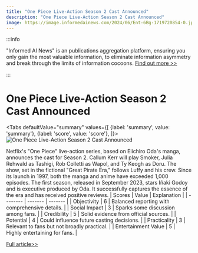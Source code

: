 ```yaml
---
title: "One Piece Live-Action Season 2 Cast Announced"
description: "One Piece Live-Action Season 2 Cast Announced"
image: https://image.informedainews.com/2024/06/Ent-6Bg-1719720854-0.jpg
---
```



:::info

"Informed AI News" is an publications aggregation platform, ensuring you only gain the most valuable information, to eliminate information asymmetry and break through the limits of information cocoons.  [Find out more >>](/)

:::

# One Piece Live-Action Season 2 Cast Announced


<Tabs
	defaultValue="summary"
	values={[
	{label: 'summary', value: 'summary'},
	{label: 'score', value: 'score'},
]}>
<TabItem value="summary">
<img
  src="https://image.informedainews.com/2024/06/Ent-6Bg-1719720854-0.jpg"
  alt="One Piece Live-Action Season 2 Cast Announced"
/>



Netflix's "One Piece" live-action series, based on Eiichiro Oda's manga, announces the cast for Season 2. Callum Kerr will play Smoker, Julia Rehwald as Tashigi, Rob Colletti as Wapol, and Ty Keogh as Doru. The show, set in the fictional "Great Pirate Era," follows Luffy and his crew. Since its launch in 1997, both the manga and anime have exceeded 1,000 episodes. The first season, released in September 2023, stars Iñaki Godoy and is executive produced by Oda. It successfully captures the essence of the era and has received positive reviews.
</TabItem>
<TabItem value="score">
	| Scores     | Value   | Explanation |
	| -------- | ------- | ------- |
	| Objectivity  | 6    | Balanced reporting with comprehensive details.    |
	| Social Impact | 3     | Sparks some discussion among fans.    |
	| Credibility    | 5    | Solid evidence from official sources.    |
	| Potential    | 4    | Could influence future casting decisions.    |
	| Practicality    | 3    | Relevant to fans but not broadly practical.    |
	| Entertainment Value    | 5    | Highly entertaining for fans.    |
</TabItem>
</Tabs>

[Full article>>](https://www.cnbeta.com.tw/articles/movie/1436514.htm)
